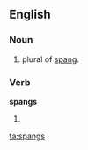==English==

===Noun===
{{en-plural-noun}}

# plural of [[spang]].

===Verb===
'''spangs'''

# {{third-person singular of|[[spang]]}}

[[ta:spangs]]
